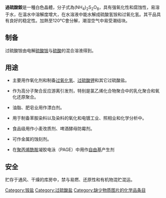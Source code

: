 {{Chembox
|   Name = 过硫酸铵
|   ImageFile = Ammonium peroxydisulfate.png
<!-- | ImageSize = 300px -->
|   ImageName = 过硫酸铵
|   IUPACName =<!-- e.g. Iron(II) chloride -->
|   OtherNames = 过二硫酸铵
| Section1 = {{Chembox Identifiers
| CASNo = 7727-54-0
| CASNo_Ref = {{cascite|correct|CAS}}
|    SMILES  =  
|  UNII_Ref  = {{fdacite|correct|FDA}}|  UNII  =  22QF6L357F
|  InChI  =  1/2H3N.H2O8S2/c;;1-9(2,3)7-8-10(4,5)6/h2*1H3;(H,1,2,3)(H,4,5,6)
|  InChIKey  =  ROOXNKNUYICQNP-UHFFFAOYAL
|  SMILES1  =  [NH4+].[NH4+].[O-]S(=O)(=O)OOS(=O)(=O)[O-]
|  StdInChI_Ref  = {{stdinchicite|correct|chemspider}}|  StdInChI  =  1S/2H3N.H2O8S2/c;;1-9(2,3)7-8-10(4,5)6/h2*1H3;(H,1,2,3)(H,4,5,6)
|  StdInChIKey_Ref  = {{stdinchicite|correct|chemspider}}|  StdInChIKey  =  ROOXNKNUYICQNP-UHFFFAOYSA-N
|  PubChem  =  62648
|  EINECS  =  231-786-5
|  UNNumber  =  1444
|  RTECS  =  SE0350000
|  ChemSpiderID_Ref  = {{chemspidercite|correct|chemspider}}|  ChemSpiderID  = 56400
  
}}
| Section2 = {{Chembox Properties
|   Formula = (NH<sub>4</sub>)<sub>2</sub>S<sub>2</sub>O<sub>8</sub>
|   MolarMass = 228.18
|   Appearance = 白色晶體
|   Density = 
|   Solubility = 80 g/100 ml (25 °C)
|   MeltingPt = 120 °C (393 K) (分解)
|   BoilingPt = 
|   pKa = 
|   pKb = 
|   Viscosity = 
  }}
| Section3 = {{Chembox Structure
|   MolShape = 
|   Coordination = 
|   CrystalStruct = 
|   Dipole =
  }}
| Section7 = {{Chembox Hazards
|   ExternalMSDS = [http://www.jtbaker.com/msds/englishhtml/a6096.htm External MSDS]
|   MainHazards = 
  }}
| Section8 = {{Chembox Related
|   OtherAnions =
|   OtherCations = [[过硫酸鈉|过硫酸鈉]]、[[过硫酸鉀|过硫酸鉀]]
|   OtherCpds = 
  }}
}}
'''過硫酸銨'''是一種白色晶體，分子式為(NH<sub>4</sub>)<sub>2</sub>S<sub>2</sub>O<sub>8</sub>，具有强氧化性和腐蚀性，易溶于水，在温水中溶解度增大，在水溶液中能水解成硫酸氢铵和过氧化氢。其干品具有良好的稳定性。加熱至120°C會分解，潮湿空气中易受潮结块。

== 制备 ==
过硫酸铵由电解[[硫酸铵|硫酸铵]]与[[硫酸|硫酸]]的混合溶液得到。

== 用途 ==

* 主要用作氧化剂和制备[[过氧化氢|过氧化氢]]、[[过硫酸钾|过硫酸钾]]和其它过硫酸盐。

* 作为高分子聚合反应游离引发剂，特别是氯乙烯化合物聚合中的乳化聚合和氧化还原聚合。

* 油脂、肥皂业用作漂白剂。

* 用于制备苯胺染料以及染料的氧化和电镀工业、照相业和化学分析中。

* 食品级用作小麦改质剂、啤酒酵母防霉剂。

* 可作金属的蚀刻剂。

* 在[[聚丙烯酰胺|聚丙烯酰胺]]凝胶电泳（PAGE）中用作[[自由基|自由基]]产生剂

== 安全 ==
贮存于通风、干燥的库房中，禁与易燃、还原性和有机物混贮混运。{{無機化合物小作品}}
[[Category:铵盐|Category:铵盐]]
[[Category:过硫酸盐|Category:过硫酸盐]]
[[Category:缺少物质图片的化学品条目|Category:缺少物质图片的化学品条目]]